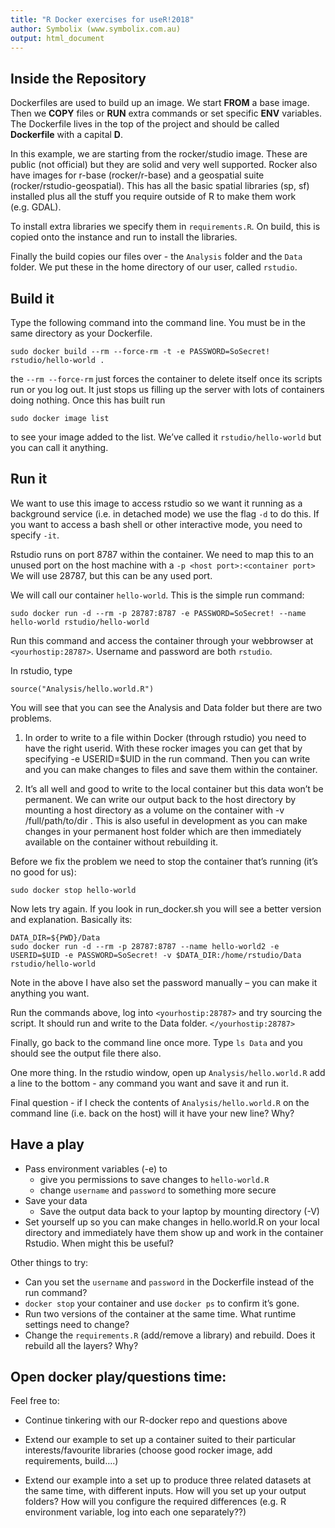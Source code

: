 ```yaml
---
title: "R Docker exercises for useR!2018"
author: Symbolix (www.symbolix.com.au)
output: html_document
---
```

## Inside the Repository

Dockerfiles are used to build up an image. We start **FROM** a base image. Then we **COPY** files or **RUN** extra commands or set specific **ENV** variables. The Dockerfile lives in the top of the project and should be called **Dockerfile** with a capital **D**.

In this example, we are starting from the rocker/studio image. These are public (not official) but they are solid and very well supported. Rocker also have images for r-base (rocker/r-base) and a geospatial suite (rocker/rstudio-geospatial). This has all the basic spatial libraries (sp, sf) installed plus all the stuff you require outside of R to make them work (e.g. GDAL). 

To install extra libraries we specify them in `requirements.R`. On build, this is copied onto the instance and run to install the libraries.

Finally the build copies our files over - the `Analysis` folder and the `Data` folder. We put these in the home directory of our user, called `rstudio`. 

## Build it

Type the following command into the command line. You must be in the same directory as your Dockerfile.

    sudo docker build --rm --force-rm -t -e PASSWORD=SoSecret! rstudio/hello-world .

the `--rm --force-rm` just forces the container to delete itself once its scripts run or you log out. It just stops us filling up the server with lots of containers doing nothing. Once this has built run

    sudo docker image list

to see your image added to the list. We've called it `rstudio/hello-world` but you can call it anything.

## Run it

We want to use this image to access rstudio so we want it running as a background service (i.e. in detached mode) we use the flag `-d` to do this. If you want to access a bash shell or other interactive mode, you need to specify `-it`.

Rstudio runs on port 8787 within the container. We need to map this to an unused port on the host machine with a `-p <host port>:<container port>` We will use 28787, but this can be any used port.

We will call our container `hello-world`. This is the simple run command:

    sudo docker run -d --rm -p 28787:8787 -e PASSWORD=SoSecret! --name hello-world rstudio/hello-world

Run this command and access the container through your webbrowser at `<yourhostip:28787>`. Username and password are both `rstudio`. 

In rstudio, type

    source("Analysis/hello.world.R")

You will see that you can see the Analysis and Data folder but there are two problems. 

1. In order to write to a file within Docker (through rstudio) you need to have the right userid. With these rocker images you can get that by specifying -e USERID=$UID in the run command. Then you can write and you can make changes to files and save them within the container.

1. It's all well and good to write to the local container but this data won't be permanent. We can write our output back to the host directory by mounting a host directory as a volume on the container with -v /full/path/to/dir . This is also useful in development as you can make changes in your permanent host folder which are then immediately available on the container without rebuilding it.


Before we fix the problem we need to stop the container that's running (it's no good for us):

    sudo docker stop hello-world

Now lets try again. If you look in run_docker.sh you will see a better version and explanation. Basically its:

    DATA_DIR=${PWD}/Data
    sudo docker run -d --rm -p 28787:8787 --name hello-world2 -e USERID=$UID -e PASSWORD=SoSecret! -v $DATA_DIR:/home/rstudio/Data rstudio/hello-world

Note in the above I have also set the password manually -- you can make it anything you want.

Run the commands above, log into 
`<yourhostip:28787>` and try sourcing the script.  It should run and write to the Data folder.  `</yourhostip:28787>`

Finally, go back to the command line once more. Type `ls Data` and you should see the output file there also.

One more thing. In the rstudio window, open up `Analysis/hello.world.R` add a line to the bottom - any command you want and save it and run it. 

Final question - if I check the contents of `Analysis/hello.world.R` on the command line (i.e. back on the host) will it have your new line? Why?

## Have a play

* Pass environment variables (-e) to 
    + give you permissions to save changes to `hello-world.R`
    + change `username` and `password` to something more secure
    
* Save your data
    + Save the output data back to your laptop by mounting directory (-V)

* Set yourself up so you can make changes in hello.world.R on your local directory and immediately have them show up and work in the container Rstudio.  When might this be useful?

Other things to try:

* Can you set the `username` and `password` in the Dockerfile instead of the run command?
* `docker stop` your container and use `docker ps` to confirm it's gone.
* Run two versions of the container at the same time.  What runtime settings need to change?
* Change the `requirements.R` (add/remove a library) and rebuild.  Does it rebuild all the layers? Why?

## Open docker play/questions time:

Feel free to:

* Continue tinkering with our R-docker repo and questions above

* Extend our example to set up a container suited to their particular interests/favourite libraries (choose good rocker image, add requirements, build....)

* Extend our example into a set up to produce three related datasets at the same time, with different inputs.  How will you set up your output folders? How will you configure the required differences (e.g. R environment variable, log into each one separately??)
